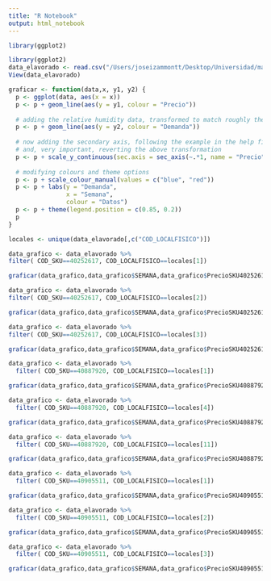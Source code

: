 ```yaml
---
title: "R Notebook"
output: html_notebook
---
```


```r
library(ggplot2)
```

```r
library(ggplot2)
data_elavorado <- read.csv("/Users/joseizammontt/Desktop/Universidad/master/thesis/codigo/Elavorados.csv", header=TRUE, stringsAsFactors=FALSE)
View(data_elavorado)
```

```r
graficar <- function(data,x, y1, y2) {
  p <- ggplot(data, aes(x = x))
  p <- p + geom_line(aes(y = y1, colour = "Precio"))
  
  # adding the relative humidity data, transformed to match roughly the range of the temperature
  p <- p + geom_line(aes(y = y2, colour = "Demanda"))
  
  # now adding the secondary axis, following the example in the help file ?scale_y_continuous
  # and, very important, reverting the above transformation
  p <- p + scale_y_continuous(sec.axis = sec_axis(~.*1, name = "Precio"))
  
  # modifying colours and theme options
  p <- p + scale_colour_manual(values = c("blue", "red"))
  p <- p + labs(y = "Demanda",
                x = "Semana",
                colour = "Datos")
  p <- p + theme(legend.position = c(0.85, 0.2))
  p
}
```

```r
locales <- unique(data_elavorado[,c("COD_LOCALFISICO")])

```

```r

data_grafico <- data_elavorado %>%
filter( COD_SKU==40252617, COD_LOCALFISICO==locales[1])

graficar(data_grafico,data_grafico$SEMANA,data_grafico$PrecioSKU40252617,data_grafico$DEMANDA)

data_grafico <- data_elavorado %>%
filter( COD_SKU==40252617, COD_LOCALFISICO==locales[2])

graficar(data_grafico,data_grafico$SEMANA,data_grafico$PrecioSKU40252617,data_grafico$DEMANDA)

data_grafico <- data_elavorado %>%
filter( COD_SKU==40252617, COD_LOCALFISICO==locales[3])

graficar(data_grafico,data_grafico$SEMANA,data_grafico$PrecioSKU40252617,data_grafico$DEMANDA)

```

```r
data_grafico <- data_elavorado %>%
  filter( COD_SKU==40887920, COD_LOCALFISICO==locales[1])

graficar(data_grafico,data_grafico$SEMANA,data_grafico$PrecioSKU40887920,data_grafico$DEMANDA)

data_grafico <- data_elavorado %>%
  filter( COD_SKU==40887920, COD_LOCALFISICO==locales[4])

graficar(data_grafico,data_grafico$SEMANA,data_grafico$PrecioSKU40887920,data_grafico$DEMANDA)

data_grafico <- data_elavorado %>%
  filter( COD_SKU==40887920, COD_LOCALFISICO==locales[11])

graficar(data_grafico,data_grafico$SEMANA,data_grafico$PrecioSKU40887920,data_grafico$DEMANDA)
```
```r
data_grafico <- data_elavorado %>%
  filter( COD_SKU==40905511, COD_LOCALFISICO==locales[1])

graficar(data_grafico,data_grafico$SEMANA,data_grafico$PrecioSKU40905511,data_grafico$DEMANDA)

data_grafico <- data_elavorado %>%
  filter( COD_SKU==40905511, COD_LOCALFISICO==locales[2])

graficar(data_grafico,data_grafico$SEMANA,data_grafico$PrecioSKU40905511,data_grafico$DEMANDA)

data_grafico <- data_elavorado %>%
  filter( COD_SKU==40905511, COD_LOCALFISICO==locales[3])

graficar(data_grafico,data_grafico$SEMANA,data_grafico$PrecioSKU40905511,data_grafico$DEMANDA)
```
